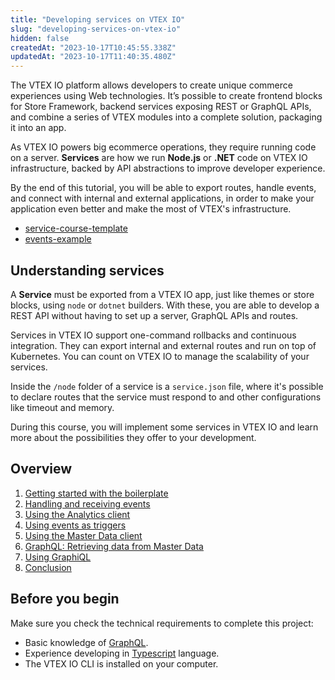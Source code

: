 ```yaml
---
title: "Developing services on VTEX IO"
slug: "developing-services-on-vtex-io"
hidden: false
createdAt: "2023-10-17T10:45:55.338Z"
updatedAt: "2023-10-17T11:40:35.480Z"
---
```


The VTEX IO platform allows developers to create unique commerce experiences using Web technologies. It’s possible to create frontend blocks for Store Framework, backend services exposing REST or GraphQL APIs, and combine a series of VTEX modules into a complete solution, packaging it into an app.

As VTEX IO powers big ecommerce operations, they require running code on a server. **Services** are how we run **Node.js** or **.NET** code on VTEX IO infrastructure, backed by API abstractions to improve developer experience.

By the end of this tutorial, you will be able to export routes, handle events, and connect with internal and external applications, in order to make your application even better and make the most of VTEX's infrastructure.

* [service-course-template](https://github.com/vtex-trainings/service-course-template)
* [events-example](https://github.com/vtex-apps/events-example)

## Understanding services

A **Service** must be exported from a VTEX IO app, just like themes or store blocks, using `node` or `dotnet` builders. With these, you are able to develop a REST API without having to set up a server, GraphQL APIs and routes.

Services in VTEX IO support one-command rollbacks and continuous integration. They can export internal and external routes and run on top of Kubernetes. You can count on VTEX IO to manage the scalability of your services.

Inside the `/node` folder of a service is a `service.json` file, where it's possible to declare routes that the service must respond to and other configurations like timeout and memory.

During this course, you will implement some services in VTEX IO and learn more about the possibilities they offer to your development.

## Overview

1. [Getting started with the boilerplate](https://developers.vtex.com/docs/guides/services-1-getting-started-with-the-boilerplate)
2. [Handling and receiving events](https://developers.vtex.com/docs/guides/services-2-handling-and-receiving-events)
3. [Using the Analytics client](https://developers.vtex.com/docs/guides/services-3-using-the-analytics-client)
4. [Using events as triggers](https://developers.vtex.com/docs/guides/services-4-using-events-as-triggers)
5. [Using the Master Data client](https://developers.vtex.com/docs/guides/services-5-using-the-master-data-client)
6. [GraphQL: Retrieving data from Master Data](https://developers.vtex.com/docs/guides/services-6-graphql-retrieving-data-from-master-data)
7. [Using GraphiQL](https://developers.vtex.com/docs/guides/services-7-using-graphiql)
8. [Conclusion](https://developers.vtex.com/docs/guides/services-conclusion)

## Before you begin

Make sure you check the technical requirements to complete this project:

- Basic knowledge of [GraphQL](https://graphql.org/learn/).
- Experience developing in [Typescript](https://www.typescriptlang.org/) language.
- The VTEX IO CLI is installed on your computer.